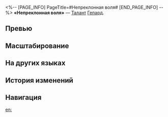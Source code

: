 <%-- [PAGE_INFO]
PageTitle=#Непреклонная воля#
[END_PAGE_INFO] --%>
{{Навык Инфобокс
|Название         = Непреклонная воля
|Изображение      = Навык Непреклонная воля.png
|Персонаж         = Гепард
|Тип              = Талант
|Тэг              = Восстановление
|УронСтойк        = 
|ЭнергияГен       = 
|Энергия          = 
|Длительность     = 
|Описание         = При получении добивающего удара Гепард не становится {{Доп эффект|неспособным сражаться}}. Вместо этого он немедленно восстанавливает {{Цвет|Выделенный|25%—55%}} НР. Этот эффект может сработать только 1 раз за бой.
|Свойство1        = 
|Масштабирование1 = 
}}
'''«Непреклонная воля»''' — [[Талант]] [[Гепард]].

==Превью==
{{Превью
|Файл = Непреклонная воля Превью
}}

==Масштабирование==
{{Масштабирование навыка
|25%;27.5%;30%;32.5%;35%;37.5%;40.63%;43.75%;46.88%;50%;52.5%;55%;57.5%;60%;62.5%
}}

==На других языках==
{{На других языках
|en   = Unyielding Will
|zhs  = 不屈之身
|zht  = 不屈之身
|ja   = {{Rubi|不屈|ふくつ}}の{{Rubi|体躯|たいく}}
|ko   = 불굴의 몸
|es   = Voluntad de hierro
|fr   = Volonté inflexible
|ru   = Непреклонная воля
|th   = Unyielding Will
|vi   = Ý Chí Kiên Cường
|de   = Unnachgiebiger Wille
|id   = Unyielding Will
|pt   = Vontade Inabalável
}}

==История изменений==
{{История изменений|3.5}}

==Навигация==
{{Навык Навбокс|Гепард}}

[[en:]]